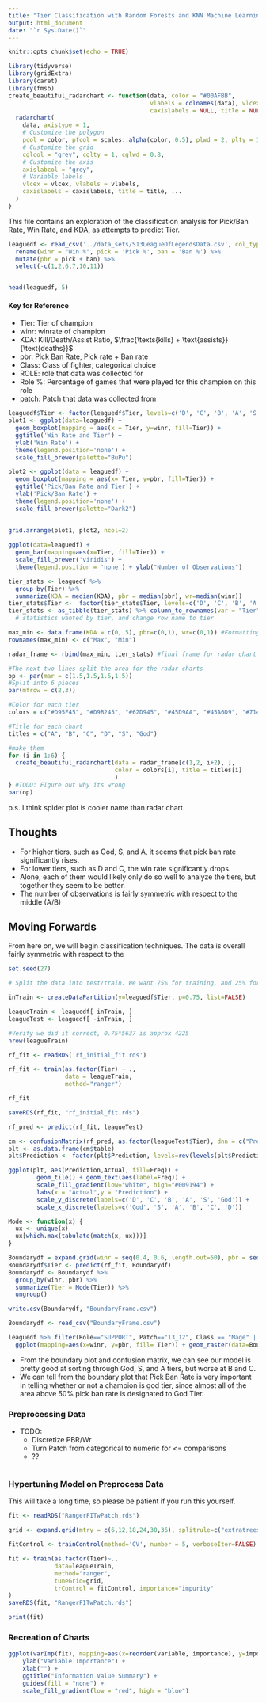 ```yaml
---
title: "Tier Classification with Random Forests and KNN Machine Learning"
output: html_document
date: "`r Sys.Date()`"
---
```


```r
knitr::opts_chunk$set(echo = TRUE)

```

```r
library(tidyverse)
library(gridExtra)
library(caret)
library(fmsb)
create_beautiful_radarchart <- function(data, color = "#00AFBB", 
                                        vlabels = colnames(data), vlcex = 0.7,
                                        caxislabels = NULL, title = NULL, ...){
  radarchart(
    data, axistype = 1,
    # Customize the polygon
    pcol = color, pfcol = scales::alpha(color, 0.5), plwd = 2, plty = 1,
    # Customize the grid
    cglcol = "grey", cglty = 1, cglwd = 0.8,
    # Customize the axis
    axislabcol = "grey", 
    # Variable labels
    vlcex = vlcex, vlabels = vlabels,
    caxislabels = caxislabels, title = title, ...
  )
}
```

This file contains an exploration of the classification analysis for Pick/Ban Rate, Win Rate, and KDA, as attempts to predict Tier. 

```r


leaguedf <- read_csv('../data_sets/S13LeagueOfLegendsData.csv', col_types=cols()) %>% 
  rename(winr = "Win %", pick = 'Pick %', ban = 'Ban %') %>%
  mutate(pbr = pick + ban) %>%
  select(-c(1,2,6,7,10,11))


head(leaguedf, 5)
```
#### Key for Reference
- Tier: Tier of champion
- winr: winrate of champion
- KDA: Kill/Death/Assist Ratio, $\frac{\texts{kills} + \text{assists}}{\text{deaths}}$
- pbr: Pick Ban Rate, Pick rate + Ban rate
- Class: Class of fighter, categorical choice
- ROLE: role that data was collected for
- Role %: Percentage of games that were played for this champion on this role
- patch: Patch that data was collected from


```r

leaguedf$Tier <- factor(leaguedf$Tier, levels=c('D', 'C', 'B', 'A', 'S', 'God'), ordered=TRUE)
plot1 <- ggplot(data=leaguedf) + 
  geom_boxplot(mapping = aes(x = Tier, y=winr, fill=Tier)) +
  ggtitle('Win Rate and Tier') +
  ylab('Win Rate') + 
  theme(legend.position='none') +
  scale_fill_brewer(palette="BuPu")

plot2 <- ggplot(data = leaguedf) + 
  geom_boxplot(mapping = aes(x= Tier, y=pbr, fill=Tier)) +
  ggtitle('Pick/Ban Rate and Tier') +
  ylab('Pick/Ban Rate') + 
  theme(legend.position='none') + 
  scale_fill_brewer(palette="Dark2")
  
  
grid.arrange(plot1, plot2, ncol=2)


```



```r
ggplot(data=leaguedf) + 
  geom_bar(mapping=aes(x=Tier, fill=Tier)) + 
  scale_fill_brewer('viridis') + 
  theme(legend.position = 'none') + ylab("Number of Observations") 

```

```r
tier_stats <- leaguedf %>%
  group_by(Tier) %>% 
  summarize(KDA = median(KDA), pbr = median(pbr), wr=median(winr))
tier_stats$Tier <-  factor(tier_stats$Tier, levels=c('D', 'C', 'B', 'A', 'S', 'God'), ordered=TRUE)
tier_stats <- as_tibble(tier_stats) %>% column_to_rownames(var = "Tier") 
  # statistics wanted by tier, and change row name to tier

max_min <- data.frame(KDA = c(0, 5), pbr=c(0,1), wr=c(0,1)) #Formatting data for radar chart
rownames(max_min) <- c("Max", "Min")

radar_frame <- rbind(max_min, tier_stats) #final frame for radar chart

#The next two lines split the area for the radar charts
op <- par(mar = c(1.5,1.5,1.5,1.5)) 
#Split into 6 pieces
par(mfrow = c(2,3))

#Color for each tier
colors = c("#D95F45", "#D9B245", "#62D945", "#45D9AA", "#45A6D9", "#7145D9")

#Title for each chart
titles = c("A", "B", "C", "D", "S", "God")

#make them
for (i in 1:6) {
  create_beautiful_radarchart(data = radar_frame[c(1,2, i+2), ],
                              color = colors[i], title = titles[i]
                              )
} #TODO: FIgure out why its wrong
par(op)
```

p.s. I think spider plot is cooler name than radar chart.

## Thoughts

- For higher tiers, such as God, S, and A, it seems that pick ban rate significantly rises.
- For lower tiers, such as D and C, the win rate significantly drops.
- Alone, each of them would likely only do so well to analyze the tiers, but together they seem to be better.
- The number of observations is fairly symmetric with respect to the middle (A/B)

## Moving Forwards
From here on, we will begin classification techniques. The data is overall fairly symmetric with respect to the 


```r
set.seed(27)

# Split the data into test/train. We want 75% for training, and 25% for testing.

inTrain <- createDataPartition(y=leaguedf$Tier, p=0.75, list=FALSE) 

leagueTrain <- leaguedf[ inTrain, ]
leagueTest <- leaguedf[ -inTrain, ]

#Verify we did it correct, 0.75*5637 is approx 4225
nrow(leagueTrain)
```
```r
rf_fit <- readRDS('rf_initial_fit.rds')
```


```r

rf_fit <- train(as.factor(Tier) ~ .,
                data = leagueTrain,
                method="ranger")

rf_fit
```

```r
saveRDS(rf_fit, "rf_initial_fit.rds")
```

```r
rf_pred <- predict(rf_fit, leagueTest)

cm <- confusionMatrix(rf_pred, as.factor(leagueTest$Tier), dnn = c("Prediction", "Actual"))
plt <- as.data.frame(cm$table)
plt$Prediction <- factor(plt$Prediction, levels=rev(levels(plt$Prediction)))

ggplot(plt, aes(Prediction,Actual, fill=Freq)) +
        geom_tile() + geom_text(aes(label=Freq)) +
        scale_fill_gradient(low="white", high="#009194") +
        labs(x = "Actual",y = "Prediction") +
        scale_y_discrete(labels=c('D', 'C', 'B', 'A', 'S', 'God')) +
        scale_x_discrete(labels=c('God', 'S', 'A', 'B', 'C', 'D'))


```

```r
Mode <- function(x) {
  ux <- unique(x)
  ux[which.max(tabulate(match(x, ux)))]
}

Boundarydf = expand.grid(winr = seq(0.4, 0.6, length.out=50), pbr = seq(0, 1, length.out=50), KDA = seq(1, 5, length.out=40), Role = "SUPPORT", `Role %` = seq(0.1,1, length.out=10), Patch=c("13_12"), Class=c("Mage", "Support"))
Boundarydf$Tier <- predict(rf_fit, Boundarydf)
Boundarydf <- Boundarydf %>%
  group_by(winr, pbr) %>%
  summarize(Tier = Mode(Tier)) %>%
  ungroup()

write.csv(Boundarydf, "BoundaryFrame.csv")


```
```r
Boundarydf <- read_csv("BoundaryFrame.csv")
```

```r


leaguedf %>% filter(Role=="SUPPORT", Patch=="13_12", Class == "Mage" | Class == "Support") %>%
  ggplot(mapping=aes(x=winr, y=pbr, fill= Tier)) + geom_raster(data=Boundarydf, alpha=0.5) + geom_point(shape=21, mapping=aes(size=KDA), alpha=0.75) + theme_minimal() + xlab('Win Rate') + ylab('Pick Ban Rate') + ggtitle('Boundary Plot for Support in Patch 13.12')

```



- From the boundary plot and confusion matrix, we can see our model is pretty good at sorting through God, S, and A tiers, but worse at B and C.
- We can tell from the boundary plot that Pick Ban Rate is very important in telling whether or not a champion is god tier, since almost all of the area above 50% pick ban rate is designated to God Tier.


### Preprocessing Data
- TODO: 
  - Discretize PBR/Wr
  - Turn Patch from categorical to numeric for <= comparisons
  - ??
```r
```

### Hypertuning Model on Preprocess Data
This will take a long time, so please be patient if you run this yourself.
```r
fit <- readRDS("RangerFITwPatch.rds")
```

```r

grid <- expand.grid(mtry = c(6,12,18,24,30,36), splitrule=c("extratrees", "gini"), min.node.size=c(1,10,25,40,50))

fitControl <- trainControl(method='CV', number = 5, verboseIter=FALSE)

fit <- train(as.factor(Tier)~.,
             data=leagueTrain,
             method="ranger",
             tuneGrid=grid,
             trControl = fitControl, importance="impurity"
)
saveRDS(fit, "RangerFITwPatch.rds")

```


```r
print(fit)
```

### Recreation of Charts

```r
ggplot(varImp(fit), mapping=aes(x=reorder(variable, importance), y=importance, fill=importance)) + geom_bar(stat = "identity", position = "dodge")  +
    ylab("Variable Importance") +
    xlab("") +
    ggtitle("Information Value Summary") +
    guides(fill = "none") +
    scale_fill_gradient(low = "red", high = "blue")


```
```r



```


